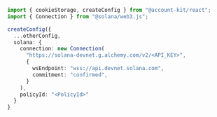 <CodeBlocks>

```ts twoslash title="config.ts"
import { cookieStorage, createConfig } from "@account-kit/react";
import { Connection } from "@solana/web3.js";

createConfig({
  ...otherConfig,
  solana: {
    connection: new Connection(
      "https://solana-devnet.g.alchemy.com/v2/<API_KEY>",
      {
        wsEndpoint: "wss://api.devnet.solana.com",
        commitment: "confirmed",
      }
    ),
    policyId: "<PolicyId>"
  }
}
```

</CodeBlocks>
